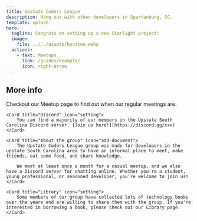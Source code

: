 ```yaml
---
title: Upstate Coders League
description: Hang out with other developers in Spartanburg, SC.
template: splash
hero:
  tagline: Congrats on setting up a new Starlight project!
  image:
    file: ../../assets/houston.webp
  actions:
    - text: Meetups
      link: /guides/example/
      icon: right-arrow
---
```



## More info

<CardGrid stagger>
	<Card title="Meetup" icon="pencil">
		Checkout our Meetup page to find out when our regular meetings are.
	</Card>
	
	<Card title="Discord" icon="setting">
		You can find a majority of our members in the Upstate South Carolina Discord server. [Join us here!](https://discord.gg/xxx)
	</Card>

	<Card title="About the group" icon="add-document">
		The Upstate Coders League group was made for developers in the upstate South Carolina area to have an informal place to meet, make friends, eat some food, and share knowledge.

		We meet at least once a month for a casual meetup, and we also have a Discord server for chatting online. Whether you're a student, young professional, or seasoned developer, you're welcome to join us!
	</Card>

	<Card title="Library" icon="setting">
		Some members of our group have collected lots of technology books over the years and are willing to share them with the group. If you're interested in borrowing a book, please check out our Library page.
	</Card>
</CardGrid>
